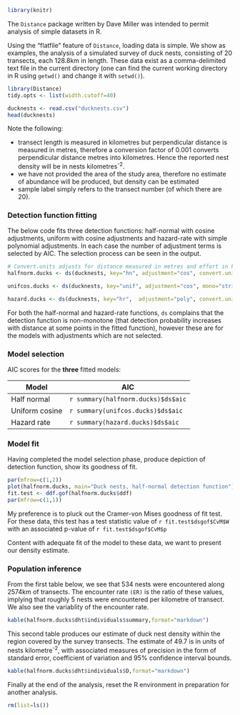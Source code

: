 ```r
library(knitr)
```

The `Distance` package written by Dave Miller was intended to permit analysis of simple datasets in R.

Using the "flatfile" feature of `Distance`, loading data is simple.  We show as examples, the analysis of a simulated survey of duck nests, consisting of 20 transects, each 128.8km in length.  These data exist as a comma-delimited text file in the current directory (one can find the current working directory in R using `getwd()` and change it with `setwd()`).


```r
library(Distance)
tidy.opts <- list(width.cutoff=40)
```

```r
ducknests <- read.csv("ducknests.csv")
head(ducknests)
```

Note the following:

* transect length is measured in kilometres but perpendicular distance is measured in metres, therefore a conversion factor of 0.001 converts perpendicular distance metres into kilometres.  Hence the reported nest density will be in nests kilometres^-2^.
* we have not provided the area of the study area, therefore no estimate of abundance will be produced, but density can be estimated
* sample label simply refers to the transect number (of which there are 20).

### Detection function fitting

The below code fits three detection functions: half-normal with cosine adjustments, uniform with cosine adjustments and hazard-rate with simple polynomial adjustments. In each case the number of adjustment terms is selected by AIC. The selection process can be seen in the output.

```r
# Convert.units adjusts for distance measured in metres and effort in km
halfnorm.ducks <- ds(ducknests, key="hn", adjustment="cos", convert.units = 0.001)
```

```r
unifcos.ducks <- ds(ducknests, key="unif", adjustment="cos", mono="strict", convert.units = 0.001)
```

```r
hazard.ducks <- ds(ducknests, key="hr",  adjustment="poly", convert.units = 0.001)
```

For both the half-normal and hazard-rate functions, `ds` complains that the detection function is non-monotone (that detection probability increases with distance at some points in the fitted function), however these are for the models with adjustments which are not selected.

### Model selection

AIC scores for the **three** fitted models:

Model | AIC
------|--------
Half normal | `r summary(halfnorm.ducks)$ds$aic`
Uniform cosine | `r summary(unifcos.ducks)$ds$aic`
Hazard rate | `r summary(hazard.ducks)$ds$aic`


### Model fit

Having completed the model selection phase, produce depiction of detection function, show its goodness of fit.

```r
par(mfrow=c(1,2))
plot(halfnorm.ducks, main="Duck nests, half-normal detection function")
fit.test <- ddf.gof(halfnorm.ducks$ddf)
par(mfrow=c(1,1))
```
My preference is to pluck out the Cramer-von Mises goodness of fit test.  For these data, this test has a test statistic value of `r fit.test$dsgof$CvM$W` with an associated p-value of `r fit.test$dsgof$CvM$p` 

Content with adequate fit of the model to these data, we want to present our density estimate.

###  Population inference

From the first table below, we see that 534 nests were encountered along 2574km of transects.  The encounter rate `(ER)` is the ratio of these values, implying that roughly 5 nests were encountered per kilometre of transect.  We also see the variablity of the encounter rate.

```r
kable(halfnorm.ducks$dht$individuals$summary,format="markdown")
```

This second table produces our estimate of duck nest density within the region covered by the survey transects.  The estimate of 49.7 is in units of nests kilometre^-2^, with associated measures of precision in the form of standard error, coefficient of variation and 95% confidence interval bounds.

```r
kable(halfnorm.ducks$dht$individuals$D,format="markdown")
```

Finally at the end of the analysis, reset the R environment in preparation for another analysis.

```r
rm(list=ls())
```

